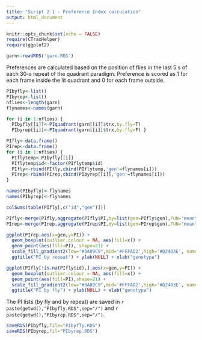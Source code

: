 ```yaml
---
title: "Script 2.1 - Preference Index calculation"
output: html_document
---
```


```r
knitr::opts_chunk$set(echo = FALSE)
require(CTraxHelper)
require(ggplot2)
```

```r
garn<-readRDS('garn.RDS')
```

Preferences are calculated based on the position of flies in the last 5 s of each 30-s repeat of the quadrant paradigm. Preference is scored as 1 for each frame inside the lit quadrant and 0 for each frame outside.

```r
PIbyfly<-list()
PIbyrep<-list()
nflies<-length(garn)
flynames<-names(garn)

for (i in 1:nflies) {
  PIbyfly[[i]]<-PIquadrant(garn[[i]]$trx,by.fly=T)
  PIbyrep[[i]]<-PIquadrant(garn[[i]]$trx,by.fly=F) }
```


```r
PIfly<-data.frame()
PIrep<-data.frame()
for (i in 1:nflies) {
  PIflytemp<-PIbyfly[[i]]
  PIflytemp$id<-factor(PIflytemp$id)
  PIfly<-rbind(PIfly,cbind(PIflytemp,'gen'=flynames[i]))
  PIrep<-rbind(PIrep,cbind(PIbyrep[[i]],'gen'=flynames[i])) 
}

names(PIbyfly)<-flynames
names(PIbyrep)<-flynames

colSums(table(PIfly[,c("id","gen")]))
```


```r

PIfly<-merge(PIfly,aggregate(PIfly$PI,by=list(gen=PIfly$gen),FUN="mean"))
PIrep<-merge(PIrep,aggregate(PIrep$PI,by=list(gen=PIrep$gen),FUN="mean"))

ggplot(PIrep,aes(x=gen,y=PI)) +
  geom_boxplot(outlier.colour = NA, aes(fill=x)) +
  geom_point(aes(fill=PI), shape=21) +
  scale_fill_gradient2(low="#3A89C9",mid='#FFFAD2',high='#D24D3E', name="PI") +
  ggtitle("PI by repeat") + ylab(NULL) + xlab("genotype")

ggplot(PIfly[!is.na(PIfly$id),],aes(x=gen,y=PI)) +
  geom_boxplot(outlier.colour = NA, aes(fill=x)) +
  geom_point(aes(fill=PI),shape=21) +
  scale_fill_gradient2(low="#3A89C9",mid='#FFFAD2',high='#D24D3E', name="PI") +
  ggtitle("PI by fly") + ylab(NULL) + xlab("genotype")

```


The PI lists (by fly and by repeat) are saved in `r paste(getwd(),"PIbyfly.RDS",sep="/")` and `r paste(getwd(),"PIbyrep.RDS",sep="/")`.

```r
saveRDS(PIbyfly,file="PIbyfly.RDS")
saveRDS(PIbyrep,fil="PIbyrep.RDS")
```
